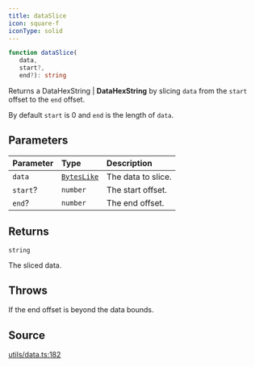 ```yaml
---
title: dataSlice
icon: square-f
iconType: solid
---
```


```ts
function dataSlice(
   data, 
   start?, 
   end?): string
```

Returns a DataHexString | **DataHexString** by slicing `data` from the `start` offset to the `end` offset.

By default `start` is 0 and `end` is the length of `data`.

## Parameters

| Parameter | Type | Description |
| :------ | :------ | :------ |
| `data` | [`BytesLike`](/sdk/content/type-aliases/BytesLike) | The data to slice. |
| `start`? | `number` | The start offset. |
| `end`? | `number` | The end offset. |

## Returns

`string`

The sliced data.

## Throws

If the end offset is beyond the data bounds.

## Source

[utils/data.ts:182](https://github.com/dominant-strategies/quais.js/blob/57e1e7d55fa82872759f1060be87264857259141/src/utils/data.ts#L182)
